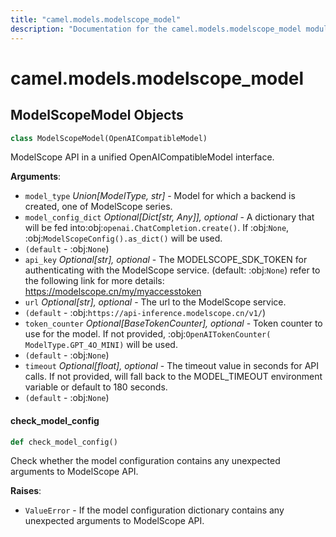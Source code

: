 ```yaml
---
title: "camel.models.modelscope_model"
description: "Documentation for the camel.models.modelscope_model module"
---
```


<a id="camel.models.modelscope_model"></a>

# camel.models.modelscope\_model

<a id="camel.models.modelscope_model.ModelScopeModel"></a>

## ModelScopeModel Objects

```python
class ModelScopeModel(OpenAICompatibleModel)
```

ModelScope API in a unified OpenAICompatibleModel interface.

**Arguments**:

- `model_type` _Union[ModelType, str]_ - Model for which a backend is
  created, one of ModelScope series.
- `model_config_dict` _Optional[Dict[str, Any]], optional_ - A dictionary
  that will be fed into:obj:`openai.ChatCompletion.create()`. If
  :obj:`None`, :obj:`ModelScopeConfig().as_dict()` will be used.
- `(default` - :obj:`None`)
- `api_key` _Optional[str], optional_ - The MODELSCOPE_SDK_TOKEN for
  authenticating with the ModelScope service. (default: :obj:`None`)
  refer to the following link for more details:
  https://modelscope.cn/my/myaccesstoken
- `url` _Optional[str], optional_ - The url to the ModelScope service.
- `(default` - :obj:`https://api-inference.modelscope.cn/v1/`)
- `token_counter` _Optional[BaseTokenCounter], optional_ - Token counter to
  use for the model. If not provided, :obj:`OpenAITokenCounter(
  ModelType.GPT_4O_MINI)` will be used.
- `(default` - :obj:`None`)
- `timeout` _Optional[float], optional_ - The timeout value in seconds for
  API calls. If not provided, will fall back to the MODEL_TIMEOUT
  environment variable or default to 180 seconds.
- `(default` - :obj:`None`)

<a id="camel.models.modelscope_model.ModelScopeModel.check_model_config"></a>

#### check\_model\_config

```python
def check_model_config()
```

Check whether the model configuration contains any
unexpected arguments to ModelScope API.

**Raises**:

- `ValueError` - If the model configuration dictionary contains any
  unexpected arguments to ModelScope API.


